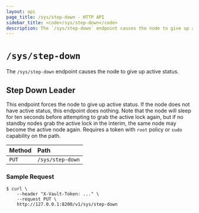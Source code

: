 ```yaml
---
layout: api
page_title: /sys/step-down - HTTP API
sidebar_title: <code>/sys/step-down</code>
description: The `/sys/step-down` endpoint causes the node to give up active status.
---
```


# `/sys/step-down`

The `/sys/step-down` endpoint causes the node to give up active status.

## Step Down Leader

This endpoint forces the node to give up active status. If the node does not
have active status, this endpoint does nothing. Note that the node will sleep
for ten seconds before attempting to grab the active lock again, but if no
standby nodes grab the active lock in the interim, the same node may become the
active node again. Requires a token with `root` policy or `sudo` capability on
the path.

| Method | Path             |
| :----- | :--------------- |
| `PUT`  | `/sys/step-down` |

### Sample Request

```shell-session
$ curl \
    --header "X-Vault-Token: ..." \
    --request PUT \
    http://127.0.0.1:8200/v1/sys/step-down
```
